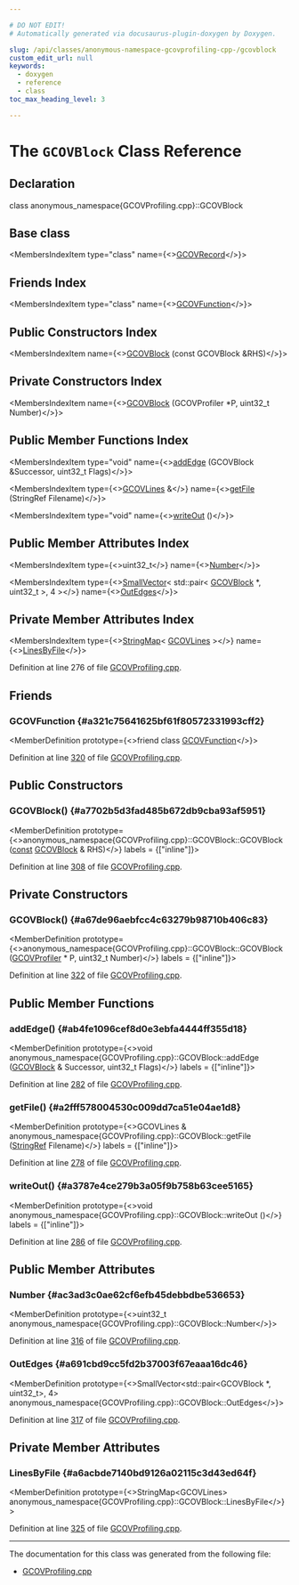 ```yaml
---

# DO NOT EDIT!
# Automatically generated via docusaurus-plugin-doxygen by Doxygen.

slug: /api/classes/anonymous-namespace-gcovprofiling-cpp-/gcovblock
custom_edit_url: null
keywords:
  - doxygen
  - reference
  - class
toc_max_heading_level: 3

---
```





# The `GCOVBlock` Class Reference

<DoxygenPage pluginConfig={pluginConfig}>



## Declaration

<CodeBlock>class anonymous_namespace{GCOVProfiling.cpp}::GCOVBlock</CodeBlock>

## Base class

<MembersIndex>

<MembersIndexItem
  type="class"
  name={<><a href="/docs/api/classes/anonymous-namespace-gcovprofiling-cpp-/gcovrecord">GCOVRecord</a></>}>
</MembersIndexItem>

</MembersIndex>

## Friends Index

<MembersIndex>

<MembersIndexItem
  type="class"
  name={<><a href="#a321c75641625bf61f80572331993cff2">GCOVFunction</a></>}>
</MembersIndexItem>

</MembersIndex>

## Public Constructors Index

<MembersIndex>

<MembersIndexItem
  name={<><a href="#a7702b5d3fad485b672db9cba93af5951">GCOVBlock</a> (const GCOVBlock &amp;RHS)</>}>
</MembersIndexItem>

</MembersIndex>

## Private Constructors Index

<MembersIndex>

<MembersIndexItem
  name={<><a href="#a67de96aebfcc4c63279b98710b406c83">GCOVBlock</a> (GCOVProfiler &#42;P, uint32&#95;t Number)</>}>
</MembersIndexItem>

</MembersIndex>

## Public Member Functions Index

<MembersIndex>

<MembersIndexItem
  type="void"
  name={<><a href="#ab4fe1096cef8d0e3ebfa4444ff355d18">addEdge</a> (GCOVBlock &amp;Successor, uint32&#95;t Flags)</>}>
</MembersIndexItem>

<MembersIndexItem
  type={<><a href="/docs/api/classes/anonymous-namespace-gcovprofiling-cpp-/gcovlines">GCOVLines</a> &amp;</>}
  name={<><a href="#a2fff578004530c009dd7ca51e04ae1d8">getFile</a> (StringRef Filename)</>}>
</MembersIndexItem>

<MembersIndexItem
  type="void"
  name={<><a href="#a3787e4ce279b3a05f9b758b63cee5165">writeOut</a> ()</>}>
</MembersIndexItem>

</MembersIndex>

## Public Member Attributes Index

<MembersIndex>

<MembersIndexItem
  type={<>uint32&#95;t</>}
  name={<><a href="#ac3ad3c0ae62cf6efb45debbdbe536653">Number</a></>}>
</MembersIndexItem>

<MembersIndexItem
  type={<><a href="/docs/api/classes/llvm/smallvector">SmallVector</a>&lt; std::pair&lt; <a href="/docs/api/classes/anonymous-namespace-gcovprofiling-cpp-/gcovblock">GCOVBlock</a> &#42;, uint32&#95;t &gt;, 4 &gt;</>}
  name={<><a href="#a691cbd9cc5fd2b37003f67eaaa16dc46">OutEdges</a></>}>
</MembersIndexItem>

</MembersIndex>

## Private Member Attributes Index

<MembersIndex>

<MembersIndexItem
  type={<><a href="/docs/api/classes/llvm/stringmap">StringMap</a>&lt; <a href="/docs/api/classes/anonymous-namespace-gcovprofiling-cpp-/gcovlines">GCOVLines</a> &gt;</>}
  name={<><a href="#a6acbde7140bd9126a02115c3d43ed64f">LinesByFile</a></>}>
</MembersIndexItem>

</MembersIndex>


Definition at line 276 of file <a href="/docs/api/files/lib/lib/transforms/lib/transforms/instrumentation/gcovprofiling-cpp">GCOVProfiling.cpp</a>.

<SectionDefinition>

## Friends

### GCOVFunction {#a321c75641625bf61f80572331993cff2}

<MemberDefinition
  prototype={<>friend class <a href="/docs/api/classes/anonymous-namespace-gcovprofiling-cpp-/gcovfunction">GCOVFunction</a></>}>

Definition at line <a href="/docs/api/files/lib/lib/transforms/lib/transforms/instrumentation/gcovprofiling-cpp/#l00320">320</a> of file <a href="/docs/api/files/lib/lib/transforms/lib/transforms/instrumentation/gcovprofiling-cpp">GCOVProfiling.cpp</a>.
</MemberDefinition>

</SectionDefinition>

<SectionDefinition>

## Public Constructors

### GCOVBlock() {#a7702b5d3fad485b672db9cba93af5951}

<MemberDefinition
  prototype={<>anonymous&#95;namespace&#123;GCOVProfiling.cpp&#125;::GCOVBlock::GCOVBlock (<a href="/docs/api/files/lib/lib/target/lib/target/aarch64/aarch64promoteconstant-cpp/#a90f8350fecae261c25be85d38b451bff">const</a> <a href="/docs/api/classes/anonymous-namespace-gcovprofiling-cpp-/gcovblock">GCOVBlock</a> &amp; RHS)</>}
  labels = {["inline"]}>

Definition at line <a href="/docs/api/files/lib/lib/transforms/lib/transforms/instrumentation/gcovprofiling-cpp/#l00308">308</a> of file <a href="/docs/api/files/lib/lib/transforms/lib/transforms/instrumentation/gcovprofiling-cpp">GCOVProfiling.cpp</a>.
</MemberDefinition>

</SectionDefinition>

<SectionDefinition>

## Private Constructors

### GCOVBlock() {#a67de96aebfcc4c63279b98710b406c83}

<MemberDefinition
  prototype={<>anonymous&#95;namespace&#123;GCOVProfiling.cpp&#125;::GCOVBlock::GCOVBlock (<a href="/docs/api/classes/anonymous-namespace-gcovprofiling-cpp-/gcovprofiler">GCOVProfiler</a> &#42; P, uint32&#95;t Number)</>}
  labels = {["inline"]}>

Definition at line <a href="/docs/api/files/lib/lib/transforms/lib/transforms/instrumentation/gcovprofiling-cpp/#l00322">322</a> of file <a href="/docs/api/files/lib/lib/transforms/lib/transforms/instrumentation/gcovprofiling-cpp">GCOVProfiling.cpp</a>.
</MemberDefinition>

</SectionDefinition>

<SectionDefinition>

## Public Member Functions

### addEdge() {#ab4fe1096cef8d0e3ebfa4444ff355d18}

<MemberDefinition
  prototype={<>void anonymous&#95;namespace&#123;GCOVProfiling.cpp&#125;::GCOVBlock::addEdge (<a href="/docs/api/classes/anonymous-namespace-gcovprofiling-cpp-/gcovblock">GCOVBlock</a> &amp; Successor, uint32&#95;t Flags)</>}
  labels = {["inline"]}>

Definition at line <a href="/docs/api/files/lib/lib/transforms/lib/transforms/instrumentation/gcovprofiling-cpp/#l00282">282</a> of file <a href="/docs/api/files/lib/lib/transforms/lib/transforms/instrumentation/gcovprofiling-cpp">GCOVProfiling.cpp</a>.
</MemberDefinition>

### getFile() {#a2fff578004530c009dd7ca51e04ae1d8}

<MemberDefinition
  prototype={<>GCOVLines &amp; anonymous&#95;namespace&#123;GCOVProfiling.cpp&#125;::GCOVBlock::getFile (<a href="/docs/api/classes/llvm/stringref">StringRef</a> Filename)</>}
  labels = {["inline"]}>

Definition at line <a href="/docs/api/files/lib/lib/transforms/lib/transforms/instrumentation/gcovprofiling-cpp/#l00278">278</a> of file <a href="/docs/api/files/lib/lib/transforms/lib/transforms/instrumentation/gcovprofiling-cpp">GCOVProfiling.cpp</a>.
</MemberDefinition>

### writeOut() {#a3787e4ce279b3a05f9b758b63cee5165}

<MemberDefinition
  prototype={<>void anonymous&#95;namespace&#123;GCOVProfiling.cpp&#125;::GCOVBlock::writeOut ()</>}
  labels = {["inline"]}>

Definition at line <a href="/docs/api/files/lib/lib/transforms/lib/transforms/instrumentation/gcovprofiling-cpp/#l00286">286</a> of file <a href="/docs/api/files/lib/lib/transforms/lib/transforms/instrumentation/gcovprofiling-cpp">GCOVProfiling.cpp</a>.
</MemberDefinition>

</SectionDefinition>

<SectionDefinition>

## Public Member Attributes

### Number {#ac3ad3c0ae62cf6efb45debbdbe536653}

<MemberDefinition
  prototype={<>uint32&#95;t anonymous&#95;namespace&#123;GCOVProfiling.cpp&#125;::GCOVBlock::Number</>}>

Definition at line <a href="/docs/api/files/lib/lib/transforms/lib/transforms/instrumentation/gcovprofiling-cpp/#l00316">316</a> of file <a href="/docs/api/files/lib/lib/transforms/lib/transforms/instrumentation/gcovprofiling-cpp">GCOVProfiling.cpp</a>.
</MemberDefinition>

### OutEdges {#a691cbd9cc5fd2b37003f67eaaa16dc46}

<MemberDefinition
  prototype={<>SmallVector&lt;std::pair&lt;GCOVBlock &#42;, uint32&#95;t&gt;, 4&gt; anonymous&#95;namespace&#123;GCOVProfiling.cpp&#125;::GCOVBlock::OutEdges</>}>

Definition at line <a href="/docs/api/files/lib/lib/transforms/lib/transforms/instrumentation/gcovprofiling-cpp/#l00317">317</a> of file <a href="/docs/api/files/lib/lib/transforms/lib/transforms/instrumentation/gcovprofiling-cpp">GCOVProfiling.cpp</a>.
</MemberDefinition>

</SectionDefinition>

<SectionDefinition>

## Private Member Attributes

### LinesByFile {#a6acbde7140bd9126a02115c3d43ed64f}

<MemberDefinition
  prototype={<>StringMap&lt;GCOVLines&gt; anonymous&#95;namespace&#123;GCOVProfiling.cpp&#125;::GCOVBlock::LinesByFile</>}>

Definition at line <a href="/docs/api/files/lib/lib/transforms/lib/transforms/instrumentation/gcovprofiling-cpp/#l00325">325</a> of file <a href="/docs/api/files/lib/lib/transforms/lib/transforms/instrumentation/gcovprofiling-cpp">GCOVProfiling.cpp</a>.
</MemberDefinition>

</SectionDefinition>

<hr/>

The documentation for this class was generated from the following file:

<ul>
<li><a href="/docs/api/files/lib/lib/transforms/lib/transforms/instrumentation/gcovprofiling-cpp">GCOVProfiling.cpp</a></li>
</ul>

</DoxygenPage>
